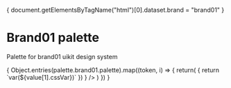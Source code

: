 


<Meta title="Design System/Palette/Brand 01" />

{
document.getElementsByTagName("html")[0].dataset.brand = "brand01"
}

# Brand01 palette

Palette for brand01 uikit design system

<Canvas>
    <ColorPalette>
    {
    Object.entries(palette.brand01.palette).map((token, i) => {
        return(
            <ColorItem
                key={i}
                title={`${token[0]} color`}
                colors={
                    Object.entries(token[1]).map((value) => {
                        return `var(${value[1].cssVar})`
                    })
                }
            />
            )
        })
    }
    </ColorPalette>

</Canvas>
